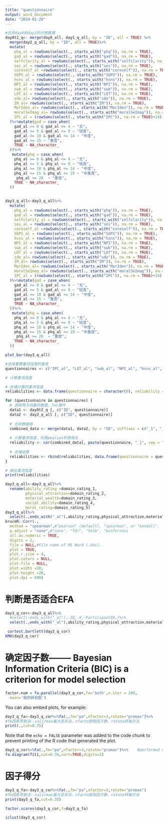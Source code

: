 ```yaml
---
title: "questionnaire"
output: word_document
date: "2024-01-20"
---
```


```r
#合并day0到day2的问卷数据
day0t2_q<- merge(day0_all, day1_q_all, by = "ID", all = TRUE) %>%
  merge(day2_q_all, by = "ID", all = TRUE)%>%
  mutate(
    phq_al = rowSums(select(., starts_with("phq")), na.rm = TRUE),
    gad_al = rowSums(select(., starts_with("gad")), na.rm = TRUE),
    selfclarity_al = rowSums(select(., starts_with("selfclarity")), na.rm = TRUE),
    ses_al = rowSums(select(., starts_with("ses")), na.rm = TRUE),
    coreself_al =rowSums(select(., starts_with("coreself")), na.rm = TRUE),
    SGPS_al = rowSums(select(., starts_with("SGPS")), na.rm = TRUE),
    hsns_al = rowSums(select(., starts_with("hsns")), na.rm = TRUE),
    NPI_al = rowSums(select(., starts_with("NPI")), na.rm = TRUE),
    swb_al = rowSums(select(., starts_with("swb")), na.rm = TRUE),
    LOT_al = rowSums(select(., starts_with("LOT")), na.rm = TRUE),
    sde_al= rowSums(select(., starts_with("sde")), na.rm = TRUE),
    IM_al= rowSums(select(., starts_with("IM")), na.rm = TRUE),
    MorIden_al= rowSums(select(., starts_with("MorIden")), na.rm = TRUE),
    moralSeImag_al= rowSums(select(., starts_with("moralSeImag")), na.rm = TRUE),
    IPC_al = (rowSums(select(., starts_with("IPC")), na.rm = TRUE)+24)
  )%>%mutate(gad = case_when(
    gad_al >= 0 & gad_al <= 4 ~ "无",
    gad_al >= 5 & gad_al <= 9 ~ "轻度",
    gad_al >= 10 & gad_al <= 14 ~ "中度",
    gad_al >= 15 ~ "重度",
    TRUE ~ NA_character_
  ))%>%
   mutate(phq = case_when(
    phq_al >= 0 & phq_al <= 4 ~ "无",
    phq_al >= 5 & phq_al <= 9 ~ "轻度",
    phq_al >= 10 & phq_al <= 14 ~ "中度",
    phq_al >= 15 & phq_al <= 19 ~ "中重度",
     phq_al >= 20  ~ "重度",
    TRUE ~ NA_character_
  ))
  

```

```r
day3_q_all<-day3_q_all%>%
  mutate(
    phq_al = rowSums(select(., starts_with("phq")), na.rm = TRUE),
    gad_al = rowSums(select(., starts_with("gad")), na.rm = TRUE),
    selfclarity_al = rowSums(select(., starts_with("selfclarity")), na.rm = TRUE),
    ses_al = rowSums(select(., starts_with("ses")), na.rm = TRUE),
    coreself_al =rowSums(select(., starts_with("coreself")), na.rm = TRUE),
    SGPS_al = rowSums(select(., starts_with("SGPS")), na.rm = TRUE),
    hsns_al = rowSums(select(., starts_with("hsns")), na.rm = TRUE),
    NPI_al = rowSums(select(., starts_with("NPI")), na.rm = TRUE),
    swb_al = rowSums(select(., starts_with("swb")), na.rm = TRUE),
    LOT_al = rowSums(select(., starts_with("LOT")), na.rm = TRUE),
    sde_al= rowSums(select(., starts_with("sde")), na.rm = TRUE),
    IM_al= rowSums(select(., starts_with("IM")), na.rm = TRUE),
    MorIden_al= rowSums(select(., starts_with("MorIden")), na.rm = TRUE),
    moralSeImag_al= rowSums(select(., starts_with("moralSeImag")), na.rm = TRUE),
    IPC_al = (rowSums(select(., starts_with("IPC")), na.rm = TRUE)+24)
  )%>%mutate(gad = case_when(
    gad_al >= 0 & gad_al <= 4 ~ "无",
    gad_al >= 5 & gad_al <= 9 ~ "轻度",
    gad_al >= 10 & gad_al <= 14 ~ "中度",
    gad_al >= 15 ~ "重度",
    TRUE ~ NA_character_
  ))%>%
   mutate(phq = case_when(
    phq_al >= 0 & phq_al <= 4 ~ "无",
    phq_al >= 5 & phq_al <= 9 ~ "轻度",
    phq_al >= 10 & phq_al <= 14 ~ "中度",
    phq_al >= 15 & phq_al <= 19 ~ "中重度",
     phq_al >= 20  ~ "重度",
    TRUE ~ NA_character_
  ))
```

```r
plot_bar(day3_q_all)

```


```r

#选择要算重测信度的量表
questionnaires <- c("IPC_al", "LOT_al", "swb_al", "NPI_al", "hsns_al", "SGPS_al", "coreself_al", "ses_al", "selfclarity_al", "gad_al", "phq_al","MorIden_al","moralSeImag_al","sde_al","IM_al")

# 计算重测信度

# 存储计算的重测信度
reliabilities <- data.frame(questionnaire = character(0), reliability = numeric(0))

for (questionnaire in questionnaires) {
  # 选择两次测量的数据，for循环
  data1 <- day0t2_q [, c("ID", questionnaire)]
  data2 <- day3_q_all [, c("ID", questionnaire)]
  
  # 合并数据框
  combined_data <- merge(data1, data2, by = "ID", suffixes = c("_1", "_2"))
  
  # 计算重测信度，利用pearson积差相关
  reliability <- cor(combined_data[, paste(questionnaire, "_1", sep = "")], combined_data[, paste(questionnaire, "_2", sep = "")],method = "pearson", use = "pairwise")
  
  # 存储结果
  reliabilities <- rbind(reliabilities, data.frame(questionnaire = questionnaire, reliability = reliability))
}

# 输出重测信度
print(reliabilities)

```


```r
day3_q_all<-day3_q_all%>%
  rename(ability_rating =domain_rating_1,
         physical_attraction=domain_rating_2,
         material_wealth=domain_rating_3, 
         social_ability=domain_rating_4,
         moral_rating=domain_rating_5)
day3_q_all%>%
  select(.,ends_with("_al"),ability_rating,physical_attraction,material_wealth, social_ability,moral_rating)%>%
bruceR::Corr(.,
  method = "spearman",#"pearson" (default), "spearman", or "kendall".
  p.adjust = "none",#"none", "fdr", "holm", "bonferroni
  all.as.numeric = TRUE,
  digits = 2,
  file = NULL,#File name of MS Word (.doc).
  plot = TRUE,
  plot.r.size = 4,
  plot.colors = NULL,
  plot.file = NULL,
  plot.width =20,
  plot.height =20,
  plot.dpi = 500)
```

# 判断是否适合EFA
```r

day3_q_cor<-day3_q_all%>%
  #select(-ends_with("_al"),-ID,-X,-ParticipantID,)%>%
  select(.,ends_with("_al"),ability_rating,physical_attraction,material_wealth, social_ability,moral_rating)

 cortest.bartlett(day3_q_cor)
KMO(day3_q_cor)
```
# 确定因子数-------- Bayesian Information Criteria (BIC) is a criterion for model selection
```r
factor.num = fa.parallel(day3_q_cor,fa='both',n.iter = 100,
  main='我的碎石图')
```

You can also embed plots, for example:

```r

day3_q_fa<-day3_q_cor%>%fa(.,fm="pa",nfactor=3,rotate="promax")%>%
#fm因素萃取法--vaiirmax最大变异法，nfacto提取因子数，rotate转轴方法
print(.,cut=0.35)
```

Note that the `echo = FALSE` parameter was added to the code chunk to prevent printing of the R code that generated the plot.
```r
day3_q_cor%>%fa(.,fm="pa",nfactor=3,rotate="promax")%>%    #performed using maximum likelihood estimation，Factor scores were estimated using the tenBerge
fa.diagram(fit1,cut=0.35,sort=TRUE,digits=2)
```


# 因子得分

```r

day3_q_fa<-day3_q_cor%>%fa(.,fm="pa",nfactor=3,rotate="promax")
#fm因素萃取法--vaiirmax最大变异法，nfacto提取因子数，rotate转轴方法
print(day3_q_fa,cut=0.35)


```



```r
factor.scores(day3_q_cor,f=day3_q_fa)
```




```r
iclust(day3_q_cor)
```

